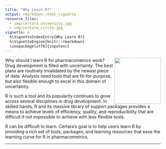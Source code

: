 ```yaml
---
title: "Why Learn R?"
output: rmarkdown::html_vignette
resource_files:
  - img/certara_university.jpg
  - img/certara_circle.jpg
vignette: >
  %\VignetteIndexEntry{Why Learn R?}
  %\VignetteEngine{knitr::rmarkdown}
  \usepackage[utf8]{inputenc}
---
```


<img src='https://www.r-project.org/logo/Rlogo.png' align="right" height="150"/>

Why should I learn R for pharmacometrics work?  Drug development is filled with uncertainty.  The best plans are routinely invalidated by the newest piece of data.  Analysts need tools that are fit-for-purpose, but also flexible enough to excel in this domain of uncertainty.

R is such a tool and its popularity continues to grow across several disciplines in drug development.  In skilled hands, R and its massive library of support packages provides a means to achieve levels of efficiency, quality, and reproducibility that are difficult if not impossible to achieve with less flexible tools.

R can be difficult to learn.  Certara’s goal is to help users learn R by providing a rich set of tools, packages, and learning resources that ease the learning curve for R in pharmacometrics. 

---
